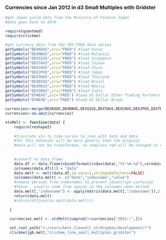 ### Currencies since Jan 2012 in d3 Small Multiples with Gridster

```r
#get Japan yield data from the Ministry of Finance Japan
#data goes back to 1974

require(quantmod)
require(clickme)

#get currency data from the FED FRED data series
getSymbols("DEXKOUS",src="FRED") #load Korea
getSymbols("DEXMAUS",src="FRED") #load Malaysia
getSymbols("DEXSIUS",src="FRED") #load Singapore
getSymbols("DEXTAUS",src="FRED") #load Taiwan
getSymbols("DEXCHUS",src="FRED") #load China
getSymbols("DEXJPUS",src="FRED") #load Japan
getSymbols("DEXTHUS",src="FRED") #load Thailand
getSymbols("DEXBZUS",src="FRED") #load Brazil
getSymbols("DEXMXUS",src="FRED") #load Mexico
getSymbols("DEXINUS",src="FRED") #load India
getSymbols("DTWEXO",src="FRED") #load US Dollar Other Trading Partners
getSymbols("DTWEXB",src="FRED") #load US Dollar Broad

currencies<-merge(DEXKOUS,DEXMAUS,DEXSIUS,DEXTAUS,DEXCHUS,DEXJPUS,DEXTHUS,DEXBZUS,DEXMXUS,DEXINUS,DTWEXO,DTWEXB)
currencies<-na.omit(currencies)

xtsMelt <- function(data) {
    require(reshape2)
    
    #translate xts to time series to json with date and data
    #for this behavior will be more generic than the original
    #data will not be transformed, so template.rmd will be changed to reflect
    
    
    #convert to data frame
    data.df <- data.frame(cbind(format(index(data),"%Y-%m-%d"),coredata(data)))
    colnames(data.df)[1] = "date"
    data.melt <- melt(data.df,id.vars=1,stringsAsFactors=FALSE)
    colnames(data.melt) <- c("date","indexname","value")
    #remove periods from indexnames to prevent javascript confusion
    #these . usually come from spaces in the colnames when melted
    data.melt[,"indexname"] <- apply(matrix(data.melt[,"indexname"]),2,gsub,pattern="[.]",replacement="")
    return(data.melt)
    #return(df2json(na.omit(data.melt)))
    
  }
  
  currencies.melt <- xtsMelt(cumprod(1+currencies["2012::",]))

  set_root_path("c:/users/kent.tleavell_nt/dropbox/development/r")
  clickme(jgb.melt,"clickme_line_small_multiples_gridster")
```